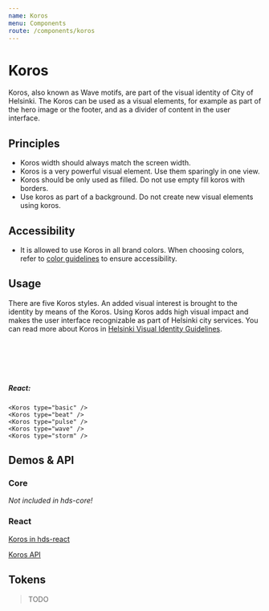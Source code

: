 ```yaml
---
name: Koros
menu: Components
route: /components/koros
---
```




# Koros

<LargeParagraph>
  Koros, also known as Wave motifs, are part of the visual identity of City of Helsinki. The Koros can be used as a visual elements, for example as part of the hero image or the footer, and as a divider of content in the user interface.
</LargeParagraph>

## Principles

- Koros width should always match the screen width.
- Koros is a very powerful visual element. Use them sparingly in one view.
- Koros should be only used as filled. Do not use empty fill koros with borders.
- Use koros as part of a background. Do not create new visual elements using koros.

## Accessibility

- It is allowed to use Koros in all brand colors. When choosing colors, refer to [color guidelines](/design-tokens/colour#customising-colours) to ensure accessibility.

## Usage

There are five Koros styles. An added visual interest is brought to the identity by means of the Koros. Using Koros adds high visual impact and makes the user interface recognizable as part of Helsinki city services. You can read more about Koros in [Helsinki Visual Identity Guidelines](https://brand.hel.fi/en/wave-motifs/).

<Playground>
  <Koros type="basic" />
  <br />
  <Koros type="beat" />
  <br />
  <Koros type="pulse" />
  <br />
  <Koros type="wave" />
  <br />
  <Koros type="storm" />
</Playground>

##### React:
```tsx
<Koros type="basic" />
<Koros type="beat" />
<Koros type="pulse" />
<Koros type="wave" />
<Koros type="storm" />
```

## Demos & API

### Core

_Not included in hds-core!_

### React

[Koros in hds-react](/storybook/react/?path=/docs/components-koros--basic)

[Koros API](/storybook/react/?path=/docs/components-koros--basic)

## Tokens

> TODO